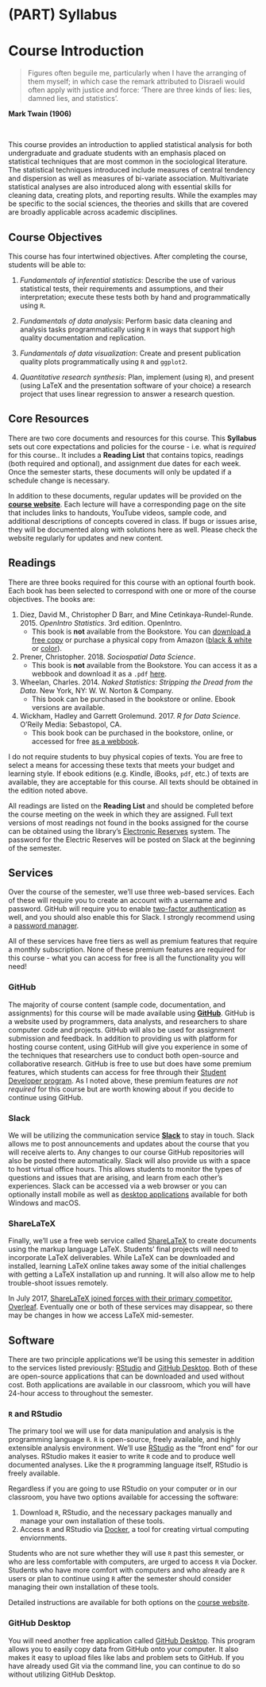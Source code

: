 # (PART) Syllabus {-}

# Course Introduction

> Figures often beguile me, particularly when I have the arranging of them myself; in which case the remark attributed to Disraeli would often apply with justice and force: ‘There are three kinds of lies: lies, damned lies, and statistics’.

**Mark Twain (1906)**

</br>

This course provides an introduction to applied statistical analysis for both undergraduate and graduate students with an emphasis placed on statistical techniques that are most common in the sociological literature. The statistical techniques introduced include measures of central tendency and dispersion as well as measures of bi-variate association. Multivariate statistical analyses are also introduced along with essential skills for cleaning data, creating plots, and reporting results. While the examples may be specific to the social sciences, the theories and skills that are covered are broadly applicable across academic disciplines.

## Course Objectives

This course has four intertwined objectives. After completing the
course, students will be able to:

1.  *Fundamentals of inferential statistics*: Describe the use of
    various statistical tests, their requirements and assumptions, and
    their interpretation; execute these tests both by hand and
    programmatically using `R`.

2.  *Fundamentals of data analysis*: Perform basic data cleaning and
    analysis tasks programmatically using `R` in ways that support high
    quality documentation and replication.

3.  *Fundamentals of data visualization*: Create and present publication
    quality plots programmatically using `R` and `ggplot2`.

4.  *Quantitative research synthesis*: Plan, implement (using `R`), and
    present (using LaTeX and the presentation software of your
    choice) a research project that uses linear regression to answer a
    research question.
    
## Core Resources

There are two core documents and resources for this course. This **Syllabus** sets out core expectations and policies for the course - i.e. what is *required* for this course.. It includes a **Reading List** that contains topics, readings (both required and optional), and assignment due dates for each week. Once the semester starts, these documents will only be updated if a schedule change is necessary.

In addition to these documents, regular updates will be provided on the [**course website**](https://slu-soc5050.github.io). Each lecture will have a corresponding page on the site that includes links to handouts, YouTube videos, sample code, and additional descriptions of concepts covered in class. If bugs or issues arise, they will be documented along with solutions here as well. Please check the website regularly for updates and new content.

## Readings

There are three books required for this course with an optional fourth book. Each book has been selected to correspond with one or more of the course objectives. The books are:

1. Diez, David M., Christopher D Barr, and Mine Cetinkaya-Rundel-Runde. 2015. *OpenIntro Statistics*. 3rd edition. OpenIntro.
    * This book is **not** available from the Bookstore. You can [download a free copy](https://www.openintro.org/stat/textbook.php) or purchase a physical copy from Amazon ([black & white](https://www.amazon.com/dp/1943450048/) or [color](https://www.amazon.com/dp/1943450056/)).
2. Prener, Christopher. 2018. *Sociospatial Data Science*. 
    * This book is **not** available from the Bookstore. You can access it as a webbook and download it as a `.pdf` [here](https://chris-prener.github.io/SSDSBook/).
3. Wheelan, Charles. 2014. *Naked Statistics: Stripping the Dread from the Data*. New York, NY: W. W. Norton & Company.
    * This book can be purchased in the bookstore or online. Ebook versions are available.
4. Wickham, Hadley and Garrett Grolemund. 2017. *R for Data Science*. O’Reily Media: Sebastopol, CA.
    * This book book can be purchased in the bookstore, online, or accessed for free [as a webbook](http://r4ds.had.co.nz).

I do not require students to buy physical copies of texts. You are free to select a means for accessing these texts that meets your budget and learning style. If ebook editions (e.g. Kindle, iBooks, `pdf`, etc.) of texts are available, they are acceptable for this course. All texts should be obtained in the edition noted above.

All readings are listed on the **Reading List** and should be completed before the course meeting on the week in which they are assigned. Full text versions of most readings not found in the books assigned for the course can be obtained using the library’s [Electronic Reserves](http://eres.slu.edu/eres/coursepass.aspx?cid=4487) system. The password for the Electric Reserves will be posted on Slack at the beginning of the semester.

## Services
Over the course of the semester, we'll use three web-based services. Each of these will require you to create an account with a username and password. GitHub will require you to enable [two-factor authentication](https://en.wikipedia.org/wiki/Multi-factor_authentication) as well, and you should also enable this for Slack. I strongly recommend using a [password manager](https://lifehacker.com/5529133/five-best-password-managers).

All of these services have free tiers as well as premium features that require a monthly subscription. None of these premium features are required for this course - what you can access for free is all the functionality you will need!

### GitHub

The majority of course content (sample code, documentation, and assignments) for this course will be made available using **[GitHub](http://www.github.com)**. GitHub is a website used by programmers, data analysts, and researchers to share computer code and projects. GitHub will also be used for assignment submission and feedback. In addition to providing us with platform for hosting course content, using GitHub will give you experience in some of the techniques that researchers use to conduct both open-source and collaborative research. GitHub is free to use but does have some premium features, which students can access for free through their [Student Developer program](https://education.github.com/pack/). As I noted above, these premium features *are not required* for this course but are worth knowing about if you decide to continue using GitHub.

### Slack

We will be utilizing the communication service **[Slack](https://slack.com)** to stay in touch. Slack allows me to post announcements and updates about the course that you will receive alerts to. Any changes to our course GitHub repositories will also be posted there automatically. Slack will also provide us with a space to host virtual office hours. This allows students to monitor the types of questions and issues that are arising, and learn from each other’s experiences. Slack can be accessed via a web browser or you can optionally install mobile as well as [desktop applications](https://slack.com/downloads/osx) available for both Windows and macOS.

### ShareLaTeX

Finally, we’ll use a free web service called [ShareLaTeX](https://www.sharelatex.com) to create documents using the markup language LaTeX. Students’ final projects will need to incorporate LaTeX deliverables. While LaTeX can be downloaded and installed, learning LaTeX online takes away some of the initial challenges with getting a LaTeX installation up and running. It will also allow me to help trouble-shoot issues remotely.

In July 2017, [ShareLaTeX joined forces with their primary competitor, Overleaf ](https://www.sharelatex.com/blog/2017/07/20/sharelatex-joins-overleaf.html). Eventually one or both of these services may disappear, so there may be changes in how we access LaTeX mid-semester.

## Software
There are two principle applications we'll be using this semester in addition to the services listed previously: [RStudio](https://www.rstudio.com) and [GitHub Desktop](https://desktop.github.com). Both of these are open-source applications that can be downloaded and used without cost. Both applications are available in our classroom, which you will have 24-hour access to throughout the semester.

### `R` and RStudio

The primary tool we will use for data manipulation and analysis is the programming language `R`. `R` is open-source, freely available, and highly extensible analysis environment. We’ll use [RStudio](https://www.rstudio.com) as the “front end” for our analyses. RStudio makes it easier to write `R` code and to produce well documented analyses. Like the `R` programming language itself, RStudio is freely available.

Regardless if you are going to use RStudio on your computer or in our classroom, you have two options available for accessing the software: 

1. Download `R`, RStudio, and the necessary packages manually and manage your own installation of these tools.
2. Access `R` and RStudio via [Docker](https://www.docker.com), a tool for creating virtual computing enviornments.

Students who are not sure whether they will use `R` past this semester, or who are less comfortable with computers, are urged to access `R` via Docker. Students who have more comfort with computers and who already are `R` users or plan to continue using `R` after the semester should consider managing their own installation of these tools.

Detailed instructions are available for both options on the [course website](https://slu-soc5050.github.io/course-software/). 

### GitHub Desktop

You will need another free application called [GitHub Desktop](https://desktop.github.com). This program allows you to easily copy data from GitHub onto your computer. It also makes it easy to upload files like labs and problem sets to GitHub. If you have already used Git via the command line, you can continue to do so without utilizing GitHub Desktop.